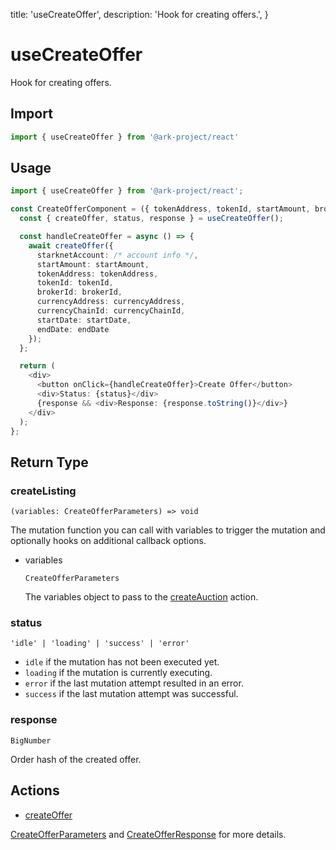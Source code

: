   title: 'useCreateOffer',
  description: 'Hook for creating offers.',
}

# useCreateOffer

Hook for creating offers.

## Import

```typescript
import { useCreateOffer } from '@ark-project/react'
```

## Usage

```typescript
import { useCreateOffer } from '@ark-project/react';

const CreateOfferComponent = ({ tokenAddress, tokenId, startAmount, brokerId, currencyAddress, currencyChainId, startDate, endDate }) => {
  const { createOffer, status, response } = useCreateOffer();

  const handleCreateOffer = async () => {
    await createOffer({
      starknetAccount: /* account info */,
      startAmount: startAmount,
      tokenAddress: tokenAddress,
      tokenId: tokenId,
      brokerId: brokerId,
      currencyAddress: currencyAddress,
      currencyChainId: currencyChainId,
      startDate: startDate,
      endDate: endDate
    });
  };

  return (
    <div>
      <button onClick={handleCreateOffer}>Create Offer</button>
      <div>Status: {status}</div>
      {response && <div>Response: {response.toString()}</div>}
    </div>
  );
};
```

## Return Type

### createListing

`(variables: CreateOfferParameters) => void`

The mutation function you can call with variables to trigger the mutation and optionally hooks on additional callback options.

- variables

  `CreateOfferParameters`

  The variables object to pass to the [createAuction](/sdk-core/create-offer#parameters) action.

### status

`'idle' | 'loading' | 'success' | 'error'`

- `idle` if the mutation has not been executed yet.
- `loading` if the mutation is currently executing.
- `error` if the last mutation attempt resulted in an error.
- `success` if the last mutation attempt was successful.

### response

`BigNumber`

Order hash of the created offer.

## Actions

- [createOffer](/sdk-core/create-offer)

[CreateOfferParameters](/sdk-core/create-offer#parameters) and [CreateOfferResponse](/sdk-core/create-offer#response) for more details.
